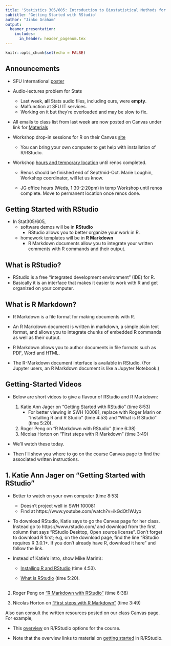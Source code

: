 ```yaml
---
title: 'Statistics 305/605: Introduction to Biostatistical Methods for Health Sciences'
subtitle: 'Getting Started with RStudio'
author: "Jinko Graham"
output: 
  beamer_presentation:
    includes:
      in_header: header_pagenum.tex
---
```


```r
knitr::opts_chunk$set(echo = FALSE)
```

## Announcements

+ SFU International [poster](https://canvas.sfu.ca/files/8649766/download?download_frd=1) 
+ Audio-lectures problem for Stats 
    + Last week, **all** Stats audio files, including ours, were **empty**. 
    + Malfunction at SFU IT services. 
    + Working on it but they're overloaded and may be slow to fix. 

+ All emails to class list from last week are now posted on Canvas under link for [Materials](https://canvas.sfu.ca/courses/40363/pages/materials)
+ Workshop drop-in sessions for R on their Canvas [site](https://canvas.sfu.ca/courses/40483)
    + You can bring your own computer to get help with installation
    of R/RStudio.
    
+ Workshop [hours and temporary location](https://canvas.sfu.ca/courses/40483) until renos completed. 

    + Renos should be finished end of Sept/mid-Oct. Marie Loughin, Workshop coordinator, will let us know.
    
    + JG office hours (Weds, 1:30-2:20pm) in temp Workshop until renos complete. Move to permanent location once renos done.

## Getting Started with RStudio

+ In Stat305/605, 
    + software demos will be in **RStudio**  
        + RStudio allows you to better organize your work in R.
    + homework templates will be in **R Markdown** 
        + R Markdown documents allow you to integrate your written comments with R commands and their output. 

## What is RStudio? 

+ RStudio is a free "integrated development environment" (IDE) for R. 
+ Basically it is an interface that makes it easier to work with R and get organized on your computer.

## What is R Markdown? 

+ R Markdown is a file format for making documents with R. 

+ An R Markdown document is written in markdown, a simple plain text format, and allows you to integrate chunks of embedded R commands as well as their output. 

+ R Markdown allows you to author documents in file formats such as PDF,  Word and HTML.  

+ The R-Markdown document interface is available in RStudio. (For Jupyter users, an R Markdown document is like a Jupyter Notebook.)

## Getting-Started Videos

+ Below are short videos to give a flavour of RStudio and R Markdown: 
    1. Katie Ann Jager on "Getting Started with RStudio" (time 8:53)
        + For better viewing in SWH 100081, replace with Roger Marin on "Installing R and R Studio" (time 4:53) and "What is R Studio" (time 5:20).
            
    2. Roger Peng on "R Markdown with RStudio"  (time 6:38)
    3. Nicolas Horton on "First steps with R Markdown" (time 3:49)

+ We'll watch these today.  

+ Then I'll show you where to go on the course Canvas page to find the associated written instructions. 

## 1. Katie Ann Jager on "Getting Started with RStudio"

+ Better to watch on your own computer (time 8:53) 
    + Doesn't project well in SWH 100081
    + Find at https://www.youtube.com/watch?v=ikGdOt1WJyo


+ To download RStudio, Katie says to go the Canvas page for her class. Instead go to https://www.rstudio.com/ and download from the first column that says "RStudio Desktop, Open source license". Don't forget to download R first; e.g, on the download page, find the line "RStudio requires R 3.0.1+. If you don't already have R, download it here" and follow the link. 

+ Instead of Katie's intro, show Mike Marin's:

    +  [Installing R and RStudio](https://www.youtube.com/watch?v=cX532N_XLIs) (time 4:53).

    + [What is RStudio](https://www.youtube.com/watch?v=riONFzJdXcs)  (time 5:20).


## 

2. Roger Peng on ["R Markdown with RStudio"](https://www.youtube.com/watch?v=DNS7i2m4sB0) (time 6:38)


3. Nicolas Horton on ["First steps with R Markdown"](https://www.youtube.com/watch?v=w4hLT7WyjnM) (time 3:49)

Also can consult the written resources posted on our class Canvas page. For example,

+ This [overview](https://github.com/SFUStatgen/RforStat2/blob/master/RTutorials/overview.Rmd) on R/RStudio options for the course. 

+ Note that the overview links to material on [getting started](https://github.com/SFUStatgen/RforStat2/blob/master/RTutorials/GettingStarted/startR-RStudio.Rmd) in R/RStudio.
